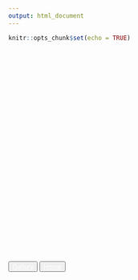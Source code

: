 ```yaml
---
output: html_document
---
```


```r
knitr::opts_chunk$set(echo = TRUE)
```


<br><br><br><br><br><br><br><br><br><br><br><br><br><br><br><br><br><br><br><br><br><br><br><br>

<div  align="center" id="footer">
  <button type="button" class="btn btn-outline-primary"><a href="gallery.html" style="color:white">Gallery</a></button>
  <button type="button" class="btn btn-outline-primary"><a href="index.html" style="color:white">Home</a></button>
</div>